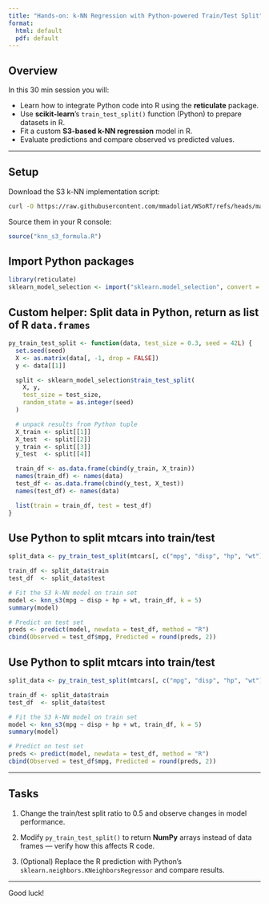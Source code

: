 ```yaml
---
title: "Hands-on: k-NN Regression with Python-powered Train/Test Split"
format: 
  html: default
  pdf: default
---
```


## Overview

In this 30 min session you will:

-   Learn how to integrate Python code into R using the **reticulate** package.
-   Use **scikit-learn**’s `train_test_split()` function (Python) to prepare datasets in R.
-   Fit a custom **S3-based k-NN regression** model in R.
-   Evaluate predictions and compare observed vs predicted values.

------------------------------------------------------------------------

## Setup

Download the S3 k-NN implementation script:

``` bash
curl -O https://raw.githubusercontent.com/mmadoliat/WSoRT/refs/heads/main/R/knn_s3_formula.R
```

Source them in your R console:

``` r
source("knn_s3_formula.R")
```

## Import Python packages

``` r
library(reticulate)
sklearn_model_selection <- import("sklearn.model_selection", convert = TRUE)
```

## Custom helper: Split data in Python, return as list of R `data.frames`

``` r
py_train_test_split <- function(data, test_size = 0.3, seed = 42L) {
  set.seed(seed)
  X <- as.matrix(data[, -1, drop = FALSE])
  y <- data[[1]]

  split <- sklearn_model_selection$train_test_split(
    X, y,
    test_size = test_size,
    random_state = as.integer(seed)
  )

  # unpack results from Python tuple
  X_train <- split[[1]]
  X_test  <- split[[2]]
  y_train <- split[[3]]
  y_test  <- split[[4]]

  train_df <- as.data.frame(cbind(y_train, X_train))
  names(train_df) <- names(data)
  test_df <- as.data.frame(cbind(y_test, X_test))
  names(test_df) <- names(data)

  list(train = train_df, test = test_df)
}
```

## Use Python to split mtcars into train/test

``` r
split_data <- py_train_test_split(mtcars[, c("mpg", "disp", "hp", "wt")], test_size = 0.3)

train_df <- split_data$train
test_df  <- split_data$test

# Fit the S3 k-NN model on train set
model <- knn_s3(mpg ~ disp + hp + wt, train_df, k = 5)
summary(model)

# Predict on test set
preds <- predict(model, newdata = test_df, method = "R")
cbind(Observed = test_df$mpg, Predicted = round(preds, 2))
```

## Use Python to split mtcars into train/test

``` r
split_data <- py_train_test_split(mtcars[, c("mpg", "disp", "hp", "wt")], test_size = 0.3)

train_df <- split_data$train
test_df  <- split_data$test

# Fit the S3 k-NN model on train set
model <- knn_s3(mpg ~ disp + hp + wt, train_df, k = 5)
summary(model)

# Predict on test set
preds <- predict(model, newdata = test_df, method = "R")
cbind(Observed = test_df$mpg, Predicted = round(preds, 2))
```

------------------------------------------------------------------------

## Tasks

1.  Change the train/test split ratio to 0.5 and observe changes in model performance.

2.  Modify `py_train_test_split()` to return **NumPy** arrays instead of data frames — verify how this affects R code.

3.  (Optional) Replace the R prediction with Python’s `sklearn.neighbors.KNeighborsRegressor` and compare results.

------------------------------------------------------------------------

Good luck!
